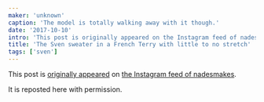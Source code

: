 ```yaml
---
maker: 'unknown'
caption: 'The model is totally walking away with it though.'
date: '2017-10-10'
intro: 'This post is originally appeared on the Instagram feed of nadesmakes .'
title: 'The Sven sweater in a French Terry with little to no stretch'
tags: ['sven']
---
```


<!-- truncate -->

This post is [originally appeared](https://www.instagram.com/p/BaBqKDtDelP/)
on [the Instagram feed of nadesmakes](https://www.instagram.com/nadesmakes/).

It is reposted here with permission.
